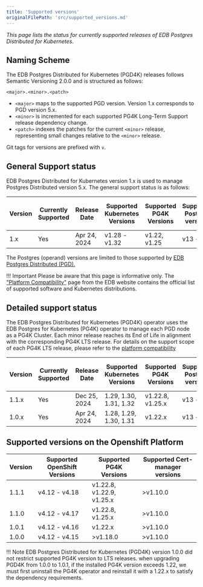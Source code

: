 ```yaml
---
title: 'Supported versions'
originalFilePath: 'src/supported_versions.md'
---
```


*This page lists the status for currently supported
releases of EDB Postgres Distributed for Kubernetes*.

## Naming Scheme

The EDB Postgres Distributed for Kubernetes (PGD4K) releases follows Semantic Versioning
2.0.0 and is structured as follows:

```
<major>.<minor>.<patch>
```

-   `<major>` maps to the supported PGD version. Version 1.x corresponds to PGD version 5.x.
-   `<minor>` is incremented for each supported PG4K Long-Term Support release dependency change.
-   `<patch>` indexes the patches for the current `<minor>` release,
    representing small changes relative to the `<minor>` release.

Git tags for versions are prefixed with `v`.

## General Support status

EDB Postgres Distributed for Kubernetes version 1.x is used to manage Postgres Distributed version 5.x.
The general support status is as follows:

| Version | Currently Supported | Release Date | Supported Kubernetes Versions | Supported PG4K Versions | Supported Postgres versions | Supported Postgres Distributed versions |
| ------- | ------------------- | ------------ | ----------------------------- | ----------------------- | --------------------------- | --------------------------------------- |
| 1.x     | Yes                 | Apr 24, 2024 | v1.28 - v1.32                 | v1.22, v1.25            | v13 - v17                   | v5.5.1 - v5.7.0                         |

The Postgres (operand) versions are limited to those supported by
[EDB Postgres Distributed (PGD).](/pgd/latest/)

!!! Important
    Please be aware that this page is informative only.
    The ["Platform Compatibility"](https://www.enterprisedb.com/product-compatibility#bdrk8s) page
    from the EDB website contains the official list of supported software and
    Kubernetes distributions.

## Detailed support status

The EDB Postgres Distributed for Kubernetes (PGD4K) operator uses the EDB Postgres for Kubernetes
(PG4K) operator to manage each PGD node as a PG4K Cluster. Each minor release reaches its End of Life
in alignment with the corresponding PG4K LTS release. For details on the support scope of each PG4K LTS
release, please refer to the [platform compatibility](https://www.enterprisedb.com/resources/platform-compatibility#pgk8s)

| Version | Currently Supported | Release Date | Supported Kubernetes Versions | Supported PG4K Versions | Supported Postgres versions | Supported Postgres Distributed versions |
| ------- | ------------------- | ------------ | ----------------------------- | ----------------------- | --------------------------- | --------------------------------------- |
| 1.1.x   | Yes                 | Dec 25, 2024 | 1.29, 1.30, 1.31, 1.32        | v1.22.8, v1.25.x        | v13 - v17                   | v5.5.1 - v5.7.0                         |
| 1.0.x   | Yes                 | Apr 24, 2024 | 1.28, 1.29, 1.30, 1.31        | v1.22.x                 | v13 - v17                   | v5.5.1 - v5.6.0                         |

## Supported versions on the Openshift Platform

| Version | Supported OpenShift Versions | Supported PG4K Versions   | Supported Cert-manager versions |
| ------- | ---------------------------- | ------------------------- | ------------------------------- |
| 1.1.1   | v4.12 - v4.18                | v1.22.8, v1.22.9, v1.25.x | >v1.10.0                        |
| 1.1.0   | v4.12 - v4.17                | v1.22.8, v1.25.x          | >v1.10.0                        |
| 1.0.1   | v4.12 - v4.16                | v1.22.x                   | >v1.10.0                        |
| 1.0.0   | v4.12 - v4.15                | >v1.18.0                  | >v1.10.0                        |

!!! Note
    EDB Postgres Distributed for Kubernetes (PGD4K) version 1.0.0 did not restrict supported PG4K version
    to LTS releases. when upgrading PGD4K from 1.0.0 to 1.0.1, if the installed PG4K version exceeds 1.22,
    we must first uninstall the PG4K operator and reinstall it with a 1.22.x to satisfy the dependency
    requirements.
